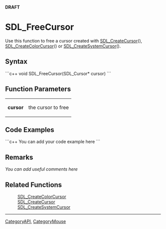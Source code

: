 <span color="red">'''DRAFT'''</span>

= SDL_FreeCursor =
Use this function to free a cursor created with [[SDL_CreateCursor]](), [[SDL_CreateColorCursor]]() or [[SDL_CreateSystemCursor]]().


== Syntax ==
```c++
void SDL_FreeCursor(SDL_Cursor* cursor)
```

== Function Parameters ==
{|
|'''cursor'''
|the cursor to free
|}

== Code Examples ==
```c++
You can add your code example here
```

== Remarks ==
''You can add useful comments here''

== Related Functions ==
:[[SDL_CreateColorCursor]]
:[[SDL_CreateCursor]]
:[[SDL_CreateSystemCursor]]

----
[[CategoryAPI]], [[CategoryMouse]]
